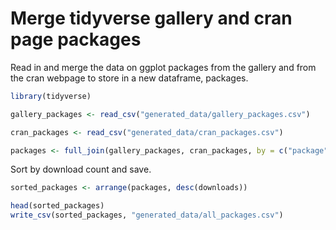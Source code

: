 # Merge tidyverse gallery and cran page packages

Read in and merge the data on ggplot packages from the gallery and from the cran webpage to store in a new dataframe, packages.

```r
library(tidyverse)

gallery_packages <- read_csv("generated_data/gallery_packages.csv")

cran_packages <- read_csv("generated_data/cran_packages.csv")

packages <- full_join(gallery_packages, cran_packages, by = c("package", "downloads"))
```

Sort by download count and save.

```r
sorted_packages <- arrange(packages, desc(downloads))

head(sorted_packages)
write_csv(sorted_packages, "generated_data/all_packages.csv")
```
